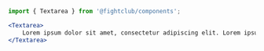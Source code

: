 ```jsx
import { Textarea } from '@fightclub/components';

<Textarea>
    Lorem ipsum dolor sit amet, consectetur adipiscing elit. Lorem ipsum dolor sit amet, consectetur adipiscing elit.
</Textarea>
```